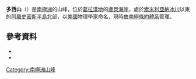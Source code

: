 {{Coord|67|4|S|67|4|W|source:GNIS|display=title}}

'''多西山'''（{{lang-en|Dorsey Mountains}}）是[[南極洲|南極洲]]的山峰，位於[[葛拉漢地|葛拉漢地]]的[[盧貝海岸|盧貝海岸]]，處於[[索米利亞納冰川|索米利亞納冰川]]以東的[[阿羅史密斯半島|阿羅史密斯半島]]北部，以[[美國|美國]]物理學家命名，現時由[[南極條約體系|南極條約體系]]管理。

==參考資料==
*{{cite gnis | type = antarid | id = 3994| name = Dorsey Mountains| accessdate = 2012-01-26}}
*{{usgs-gazetteer|id=3994}}

{{DEFAULTSORT:Dorsey Mountains}}
[[Category:南極洲山峰|Category:南極洲山峰]]


{{LoubetCoast-geo-stub}}